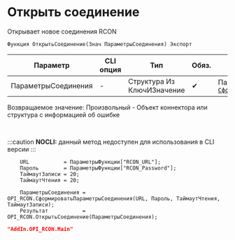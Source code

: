 ﻿---
sidebar_position: 1
description: Открыть соединение  и другие функции для работы с RCON в Открытом пакете интеграций - бесплатной open-source библиотеке интеграций для 1С:Предприятие 8, OneScript и CLI
keywords: [1C, 1С, 1С:Предприятие, 1С:Предприятие 8.3, API, Интеграция, Сервисы, Обмен, OneScript, CLI, RCON]
---


# Открыть соединение 
 Открывает новое соединения RCON



`Функция ОткрытьСоединение(Знач ПараметрыСоединения) Экспорт`

  | Параметр | CLI опция | Тип | Обяз. | Назначение |
  |-|-|-|-|-|
  | ПараметрыСоединения | - | Структура Из КлючИЗначение | &#x2714; | Параметры соединения. См. [`СформироватьПараметрыСоединения`](/docs/RCON/Commands-execution/Form-connection-parameters) |

  
  Возвращаемое значение:   Произвольный - Объект коннектора или структура с информацией об ошибке

<br/>


:::caution
**NOCLI:** данный метод недоступен для использования в CLI версии
:::
<br/>


```bsl title="Пример использования для 1С:Предприятие/OneScript"
    URL           = ПараметрыФункции["RCON_URL"];
    Пароль        = ПараметрыФункции["RCON_Password"];
    ТаймаутЗаписи = 20;
    ТаймаутЧтения = 20;

    ПараметрыСоединения = OPI_RCON.СформироватьПараметрыСоединения(URL, Пароль, ТаймаутЧтения, ТаймаутЗаписи);
    Результат           = OPI_RCON.ОткрытьСоединение(ПараметрыСоединения);
```
    



```json title="Результат"
"AddIn.OPI_RCON.Main"
```
